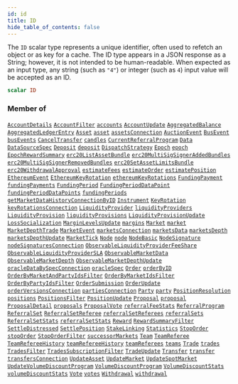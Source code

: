 ```yaml
---
id: id
title: ID
hide_table_of_contents: false
---
```








The `ID` scalar type represents a unique identifier, often used to refetch an object or as key for a cache. The ID type appears in a JSON response as a String; however, it is not intended to be human-readable. When expected as an input type, any string (such as `"4"`) or integer (such as `4`) input value will be accepted as an ID.

```graphql
scalar ID
```




### Member of

[`AccountDetails`](/testnet/api/graphql/objects/account-details)  <Badge class="secondary" text="object"/><Bullet />[`AccountFilter`](/testnet/api/graphql/inputs/account-filter)  <Badge class="secondary" text="input"/><Bullet />[`accounts`](/testnet/api/graphql/subscriptions/accounts)  <Badge class="secondary" text="subscription"/><Bullet />[`AccountUpdate`](/testnet/api/graphql/objects/account-update)  <Badge class="secondary" text="object"/><Bullet />[`AggregatedBalance`](/testnet/api/graphql/objects/aggregated-balance)  <Badge class="secondary" text="object"/><Bullet />[`AggregatedLedgerEntry`](/testnet/api/graphql/objects/aggregated-ledger-entry)  <Badge class="secondary" text="object"/><Bullet />[`Asset`](/testnet/api/graphql/objects/asset)  <Badge class="secondary" text="object"/><Bullet />[`asset`](/testnet/api/graphql/queries/asset)  <Badge class="secondary" text="query"/><Bullet />[`assetsConnection`](/testnet/api/graphql/queries/assets-connection)  <Badge class="secondary" text="query"/><Bullet />[`AuctionEvent`](/testnet/api/graphql/objects/auction-event)  <Badge class="secondary" text="object"/><Bullet />[`BusEvent`](/testnet/api/graphql/objects/bus-event)  <Badge class="secondary" text="object"/><Bullet />[`busEvents`](/testnet/api/graphql/subscriptions/bus-events)  <Badge class="secondary" text="subscription"/><Bullet />[`CancelTransfer`](/testnet/api/graphql/objects/cancel-transfer)  <Badge class="secondary" text="object"/><Bullet />[`candles`](/testnet/api/graphql/subscriptions/candles)  <Badge class="secondary" text="subscription"/><Bullet />[`CurrentReferralProgram`](/testnet/api/graphql/objects/current-referral-program)  <Badge class="secondary" text="object"/><Bullet />[`Data`](/testnet/api/graphql/objects/data)  <Badge class="secondary" text="object"/><Bullet />[`DataSourceSpec`](/testnet/api/graphql/objects/data-source-spec)  <Badge class="secondary" text="object"/><Bullet />[`Deposit`](/testnet/api/graphql/objects/deposit)  <Badge class="secondary" text="object"/><Bullet />[`deposit`](/testnet/api/graphql/queries/deposit)  <Badge class="secondary" text="query"/><Bullet />[`DispatchStrategy`](/testnet/api/graphql/objects/dispatch-strategy)  <Badge class="secondary" text="object"/><Bullet />[`Epoch`](/testnet/api/graphql/objects/epoch)  <Badge class="secondary" text="object"/><Bullet />[`epoch`](/testnet/api/graphql/queries/epoch)  <Badge class="secondary" text="query"/><Bullet />[`EpochRewardSummary`](/testnet/api/graphql/objects/epoch-reward-summary)  <Badge class="secondary" text="object"/><Bullet />[`erc20ListAssetBundle`](/testnet/api/graphql/queries/erc-20-list-asset-bundle)  <Badge class="secondary" text="query"/><Bullet />[`erc20MultiSigSignerAddedBundles`](/testnet/api/graphql/queries/erc-20-multi-sig-signer-added-bundles)  <Badge class="secondary" text="query"/><Bullet />[`erc20MultiSigSignerRemovedBundles`](/testnet/api/graphql/queries/erc-20-multi-sig-signer-removed-bundles)  <Badge class="secondary" text="query"/><Bullet />[`erc20SetAssetLimitsBundle`](/testnet/api/graphql/queries/erc-20-set-asset-limits-bundle)  <Badge class="secondary" text="query"/><Bullet />[`erc20WithdrawalApproval`](/testnet/api/graphql/queries/erc-20-withdrawal-approval)  <Badge class="secondary" text="query"/><Bullet />[`estimateFees`](/testnet/api/graphql/queries/estimate-fees)  <Badge class="secondary" text="query"/><Bullet />[`estimateOrder`](/testnet/api/graphql/queries/estimate-order)  <Badge class="secondary" text="query"/><Bullet />[`estimatePosition`](/testnet/api/graphql/queries/estimate-position)  <Badge class="secondary" text="query"/><Bullet />[`EthereumEvent`](/testnet/api/graphql/objects/ethereum-event)  <Badge class="secondary" text="object"/><Bullet />[`EthereumKeyRotation`](/testnet/api/graphql/objects/ethereum-key-rotation)  <Badge class="secondary" text="object"/><Bullet />[`ethereumKeyRotations`](/testnet/api/graphql/queries/ethereum-key-rotations)  <Badge class="secondary" text="query"/><Bullet />[`FundingPayment`](/testnet/api/graphql/objects/funding-payment)  <Badge class="secondary" text="object"/><Bullet />[`fundingPayments`](/testnet/api/graphql/queries/funding-payments)  <Badge class="secondary" text="query"/><Bullet />[`FundingPeriod`](/testnet/api/graphql/objects/funding-period)  <Badge class="secondary" text="object"/><Bullet />[`FundingPeriodDataPoint`](/testnet/api/graphql/objects/funding-period-data-point)  <Badge class="secondary" text="object"/><Bullet />[`fundingPeriodDataPoints`](/testnet/api/graphql/queries/funding-period-data-points)  <Badge class="secondary" text="query"/><Bullet />[`fundingPeriods`](/testnet/api/graphql/queries/funding-periods)  <Badge class="secondary" text="query"/><Bullet />[`getMarketDataHistoryConnectionByID`](/testnet/api/graphql/queries/get-market-data-history-connection-by-id)  <Badge class="secondary" text="query"/><Bullet />[`Instrument`](/testnet/api/graphql/objects/instrument)  <Badge class="secondary" text="object"/><Bullet />[`KeyRotation`](/testnet/api/graphql/objects/key-rotation)  <Badge class="secondary" text="object"/><Bullet />[`keyRotationsConnection`](/testnet/api/graphql/queries/key-rotations-connection)  <Badge class="secondary" text="query"/><Bullet />[`LiquidityProvider`](/testnet/api/graphql/objects/liquidity-provider)  <Badge class="secondary" text="object"/><Bullet />[`liquidityProviders`](/testnet/api/graphql/queries/liquidity-providers)  <Badge class="secondary" text="query"/><Bullet />[`LiquidityProvision`](/testnet/api/graphql/objects/liquidity-provision)  <Badge class="secondary" text="object"/><Bullet />[`liquidityProvisions`](/testnet/api/graphql/subscriptions/liquidity-provisions)  <Badge class="secondary" text="subscription"/><Bullet />[`LiquidityProvisionUpdate`](/testnet/api/graphql/objects/liquidity-provision-update)  <Badge class="secondary" text="object"/><Bullet />[`LossSocialization`](/testnet/api/graphql/objects/loss-socialization)  <Badge class="secondary" text="object"/><Bullet />[`MarginLevelsUpdate`](/testnet/api/graphql/objects/margin-levels-update)  <Badge class="secondary" text="object"/><Bullet />[`margins`](/testnet/api/graphql/subscriptions/margins)  <Badge class="secondary" text="subscription"/><Bullet />[`Market`](/testnet/api/graphql/objects/market)  <Badge class="secondary" text="object"/><Bullet />[`market`](/testnet/api/graphql/queries/market)  <Badge class="secondary" text="query"/><Bullet />[`MarketDepthTrade`](/testnet/api/graphql/objects/market-depth-trade)  <Badge class="secondary" text="object"/><Bullet />[`MarketEvent`](/testnet/api/graphql/objects/market-event)  <Badge class="secondary" text="object"/><Bullet />[`marketsConnection`](/testnet/api/graphql/queries/markets-connection)  <Badge class="secondary" text="query"/><Bullet />[`marketsData`](/testnet/api/graphql/subscriptions/markets-data)  <Badge class="secondary" text="subscription"/><Bullet />[`marketsDepth`](/testnet/api/graphql/subscriptions/markets-depth)  <Badge class="secondary" text="subscription"/><Bullet />[`marketsDepthUpdate`](/testnet/api/graphql/subscriptions/markets-depth-update)  <Badge class="secondary" text="subscription"/><Bullet />[`MarketTick`](/testnet/api/graphql/objects/market-tick)  <Badge class="secondary" text="object"/><Bullet />[`Node`](/testnet/api/graphql/objects/node)  <Badge class="secondary" text="object"/><Bullet />[`node`](/testnet/api/graphql/queries/node)  <Badge class="secondary" text="query"/><Bullet />[`NodeBasic`](/testnet/api/graphql/objects/node-basic)  <Badge class="secondary" text="object"/><Bullet />[`NodeSignature`](/testnet/api/graphql/objects/node-signature)  <Badge class="secondary" text="object"/><Bullet />[`nodeSignaturesConnection`](/testnet/api/graphql/queries/node-signatures-connection)  <Badge class="secondary" text="query"/><Bullet />[`ObservableLiquidityProviderFeeShare`](/testnet/api/graphql/objects/observable-liquidity-provider-fee-share)  <Badge class="secondary" text="object"/><Bullet />[`ObservableLiquidityProviderSLA`](/testnet/api/graphql/objects/observable-liquidity-provider-sla)  <Badge class="secondary" text="object"/><Bullet />[`ObservableMarketData`](/testnet/api/graphql/objects/observable-market-data)  <Badge class="secondary" text="object"/><Bullet />[`ObservableMarketDepth`](/testnet/api/graphql/objects/observable-market-depth)  <Badge class="secondary" text="object"/><Bullet />[`ObservableMarketDepthUpdate`](/testnet/api/graphql/objects/observable-market-depth-update)  <Badge class="secondary" text="object"/><Bullet />[`oracleDataBySpecConnection`](/testnet/api/graphql/queries/oracle-data-by-spec-connection)  <Badge class="secondary" text="query"/><Bullet />[`oracleSpec`](/testnet/api/graphql/queries/oracle-spec)  <Badge class="secondary" text="query"/><Bullet />[`Order`](/testnet/api/graphql/objects/order)  <Badge class="secondary" text="object"/><Bullet />[`orderByID`](/testnet/api/graphql/queries/order-by-id)  <Badge class="secondary" text="query"/><Bullet />[`OrderByMarketAndPartyIdsFilter`](/testnet/api/graphql/inputs/order-by-market-and-party-ids-filter)  <Badge class="secondary" text="input"/><Bullet />[`OrderByMarketIdsFilter`](/testnet/api/graphql/inputs/order-by-market-ids-filter)  <Badge class="secondary" text="input"/><Bullet />[`OrderByPartyIdsFilter`](/testnet/api/graphql/inputs/order-by-party-ids-filter)  <Badge class="secondary" text="input"/><Bullet />[`OrderSubmission`](/testnet/api/graphql/objects/order-submission)  <Badge class="secondary" text="object"/><Bullet />[`OrderUpdate`](/testnet/api/graphql/objects/order-update)  <Badge class="secondary" text="object"/><Bullet />[`orderVersionsConnection`](/testnet/api/graphql/queries/order-versions-connection)  <Badge class="secondary" text="query"/><Bullet />[`partiesConnection`](/testnet/api/graphql/queries/parties-connection)  <Badge class="secondary" text="query"/><Bullet />[`Party`](/testnet/api/graphql/objects/party)  <Badge class="secondary" text="object"/><Bullet />[`party`](/testnet/api/graphql/queries/party)  <Badge class="secondary" text="query"/><Bullet />[`PositionResolution`](/testnet/api/graphql/objects/position-resolution)  <Badge class="secondary" text="object"/><Bullet />[`positions`](/testnet/api/graphql/subscriptions/positions)  <Badge class="secondary" text="subscription"/><Bullet />[`PositionsFilter`](/testnet/api/graphql/inputs/positions-filter)  <Badge class="secondary" text="input"/><Bullet />[`PositionUpdate`](/testnet/api/graphql/objects/position-update)  <Badge class="secondary" text="object"/><Bullet />[`Proposal`](/testnet/api/graphql/objects/proposal)  <Badge class="secondary" text="object"/><Bullet />[`proposal`](/testnet/api/graphql/queries/proposal)  <Badge class="secondary" text="query"/><Bullet />[`ProposalDetail`](/testnet/api/graphql/objects/proposal-detail)  <Badge class="secondary" text="object"/><Bullet />[`proposals`](/testnet/api/graphql/subscriptions/proposals)  <Badge class="secondary" text="subscription"/><Bullet />[`ProposalVote`](/testnet/api/graphql/objects/proposal-vote)  <Badge class="secondary" text="object"/><Bullet />[`referralFeeStats`](/testnet/api/graphql/queries/referral-fee-stats)  <Badge class="secondary" text="query"/><Bullet />[`ReferralProgram`](/testnet/api/graphql/objects/referral-program)  <Badge class="secondary" text="object"/><Bullet />[`ReferralSet`](/testnet/api/graphql/objects/referral-set)  <Badge class="secondary" text="object"/><Bullet />[`ReferralSetReferee`](/testnet/api/graphql/objects/referral-set-referee)  <Badge class="secondary" text="object"/><Bullet />[`referralSetReferees`](/testnet/api/graphql/queries/referral-set-referees)  <Badge class="secondary" text="query"/><Bullet />[`referralSets`](/testnet/api/graphql/queries/referral-sets)  <Badge class="secondary" text="query"/><Bullet />[`ReferralSetStats`](/testnet/api/graphql/objects/referral-set-stats)  <Badge class="secondary" text="object"/><Bullet />[`referralSetStats`](/testnet/api/graphql/queries/referral-set-stats)  <Badge class="secondary" text="query"/><Bullet />[`Reward`](/testnet/api/graphql/objects/reward)  <Badge class="secondary" text="object"/><Bullet />[`RewardSummaryFilter`](/testnet/api/graphql/inputs/reward-summary-filter)  <Badge class="secondary" text="input"/><Bullet />[`SettleDistressed`](/testnet/api/graphql/objects/settle-distressed)  <Badge class="secondary" text="object"/><Bullet />[`SettlePosition`](/testnet/api/graphql/objects/settle-position)  <Badge class="secondary" text="object"/><Bullet />[`StakeLinking`](/testnet/api/graphql/objects/stake-linking)  <Badge class="secondary" text="object"/><Bullet />[`Statistics`](/testnet/api/graphql/objects/statistics)  <Badge class="secondary" text="object"/><Bullet />[`StopOrder`](/testnet/api/graphql/objects/stop-order)  <Badge class="secondary" text="object"/><Bullet />[`stopOrder`](/testnet/api/graphql/queries/stop-order)  <Badge class="secondary" text="query"/><Bullet />[`StopOrderFilter`](/testnet/api/graphql/inputs/stop-order-filter)  <Badge class="secondary" text="input"/><Bullet />[`successorMarkets`](/testnet/api/graphql/queries/successor-markets)  <Badge class="secondary" text="query"/><Bullet />[`Team`](/testnet/api/graphql/objects/team)  <Badge class="secondary" text="object"/><Bullet />[`TeamReferee`](/testnet/api/graphql/objects/team-referee)  <Badge class="secondary" text="object"/><Bullet />[`TeamRefereeHistory`](/testnet/api/graphql/objects/team-referee-history)  <Badge class="secondary" text="object"/><Bullet />[`teamRefereeHistory`](/testnet/api/graphql/queries/team-referee-history)  <Badge class="secondary" text="query"/><Bullet />[`teamReferees`](/testnet/api/graphql/queries/team-referees)  <Badge class="secondary" text="query"/><Bullet />[`teams`](/testnet/api/graphql/queries/teams)  <Badge class="secondary" text="query"/><Bullet />[`Trade`](/testnet/api/graphql/objects/trade)  <Badge class="secondary" text="object"/><Bullet />[`trades`](/testnet/api/graphql/subscriptions/trades)  <Badge class="secondary" text="subscription"/><Bullet />[`TradesFilter`](/testnet/api/graphql/inputs/trades-filter)  <Badge class="secondary" text="input"/><Bullet />[`TradesSubscriptionFilter`](/testnet/api/graphql/inputs/trades-subscription-filter)  <Badge class="secondary" text="input"/><Bullet />[`TradeUpdate`](/testnet/api/graphql/objects/trade-update)  <Badge class="secondary" text="object"/><Bullet />[`Transfer`](/testnet/api/graphql/objects/transfer)  <Badge class="secondary" text="object"/><Bullet />[`transfer`](/testnet/api/graphql/queries/transfer)  <Badge class="secondary" text="query"/><Bullet />[`transfersConnection`](/testnet/api/graphql/queries/transfers-connection)  <Badge class="secondary" text="query"/><Bullet />[`UpdateAsset`](/testnet/api/graphql/objects/update-asset)  <Badge class="secondary" text="object"/><Bullet />[`UpdateMarket`](/testnet/api/graphql/objects/update-market)  <Badge class="secondary" text="object"/><Bullet />[`UpdateSpotMarket`](/testnet/api/graphql/objects/update-spot-market)  <Badge class="secondary" text="object"/><Bullet />[`UpdateVolumeDiscountProgram`](/testnet/api/graphql/objects/update-volume-discount-program)  <Badge class="secondary" text="object"/><Bullet />[`VolumeDiscountProgram`](/testnet/api/graphql/objects/volume-discount-program)  <Badge class="secondary" text="object"/><Bullet />[`VolumeDiscountStats`](/testnet/api/graphql/objects/volume-discount-stats)  <Badge class="secondary" text="object"/><Bullet />[`volumeDiscountStats`](/testnet/api/graphql/queries/volume-discount-stats)  <Badge class="secondary" text="query"/><Bullet />[`Vote`](/testnet/api/graphql/objects/vote)  <Badge class="secondary" text="object"/><Bullet />[`votes`](/testnet/api/graphql/subscriptions/votes)  <Badge class="secondary" text="subscription"/><Bullet />[`Withdrawal`](/testnet/api/graphql/objects/withdrawal)  <Badge class="secondary" text="object"/><Bullet />[`withdrawal`](/testnet/api/graphql/queries/withdrawal)  <Badge class="secondary" text="query"/>



